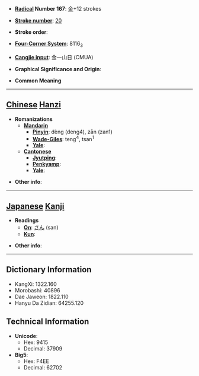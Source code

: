 * '''[[Wiktionary:Chinese radical index| Radical]] Number 167''': [[Wiktionary:Chinese radical index 金|金]]+12 strokes

* '''[[Wiktionary:Chinese total strokes index|Stroke number]]''': [[Wiktionary:Chinese total strokes index 20|20]]

* '''Stroke order''': 

* '''[[Wiktionary:Chinese four corner index|Four-Corner System]]''': 8116<sub>3</sub>

* '''[[Wiktionary:Chinese Cangjie index|Cangjie input]]''': 金一山日 (CMUA)

* '''Graphical Significance and Origin''': 

* '''Common Meaning'''

----

== [[Chinese]] [[Hanzi]] ==

* '''Romanizations'''
** '''[[Mandarin]]'''
*** '''[[Pinyin]]''': dèng (deng4), zān (zan1)
*** '''[[Wade-Giles]]''': teng<sup>4</sup>, tsan<sup>1</sup>
*** '''[[Yale]]''': 
** '''[[Cantonese]]'''
*** '''[[Jyutping]]''':
*** '''[[Penkyamp]]''': 
*** '''[[Yale]]''': 

* '''Other info''': 

----

== [[Japanese]] [[Kanji]] ==

* '''Readings'''
** '''[[On]]''': [[さん]] (san)
** '''[[Kun]]''': 

* '''Other info''':  

----

== Dictionary Information ==

* KangXi: 1322.160
* Morobashi: 40896
* Dae Jaweon: 1822.110
* Hanyu Da Zidian: 64255.120

== Technical Information ==

* '''Unicode''':
** Hex: 9415
** Decimal: 37909
* '''Big5''':
** Hex: F4EE
** Decimal: 62702
